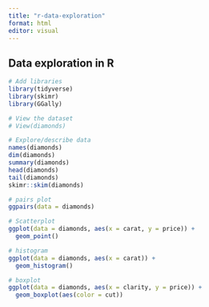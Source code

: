 ```yaml
---
title: "r-data-exploration"
format: html
editor: visual
---
```


## Data exploration in R

```r
# Add libraries
library(tidyverse)
library(skimr)
library(GGally)

```

```r
# View the dataset
# View(diamonds)

# Explore/describe data
names(diamonds)
dim(diamonds)
summary(diamonds)
head(diamonds)
tail(diamonds)
skimr::skim(diamonds)
```

```r
# pairs plot
ggpairs(data = diamonds)

# Scatterplot
ggplot(data = diamonds, aes(x = carat, y = price)) +
  geom_point()

# histogram
ggplot(data = diamonds, aes(x = carat)) +
  geom_histogram()

# boxplot
ggplot(data = diamonds, aes(x = clarity, y = price)) +
  geom_boxplot(aes(color = cut))
```
